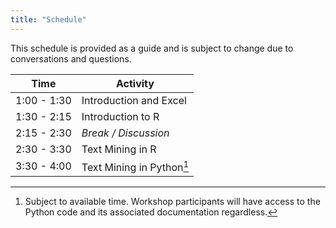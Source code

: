 ```yaml
---
title: "Schedule"
---
```


::: callout-note
This schedule is provided as a guide and is subject to change due to conversations and questions.
:::

| Time        | Activity                  |
|-------------|---------------------------|
| 1:00 - 1:30 | Introduction and Excel    |
| 1:30 - 2:15 | Introduction to R         |
| 2:15 - 2:30 | *Break / Discussion*      |
| 2:30 - 3:30 | Text Mining in R          |
| 3:30 - 4:00 | Text Mining in Python[^1] |

[^1]: Subject to available time. Workshop participants will have access to the Python code and its associated documentation regardless.
